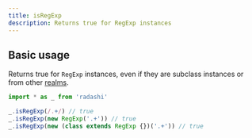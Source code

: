 ```yaml
---
title: isRegExp
description: Returns true for RegExp instances
---
```


## Basic usage

Returns true for `RegExp` instances, even if they are subclass instances or from
other [realms](https://developer.mozilla.org/en-US/docs/Web/JavaScript/Reference/Operators/instanceof#instanceof_and_multiple_realms).

```ts
import * as _ from 'radashi'

_.isRegExp(/.+/) // true
_.isRegExp(new RegExp('.+')) // true
_.isRegExp(new (class extends RegExp {})('.+')) // true
```
